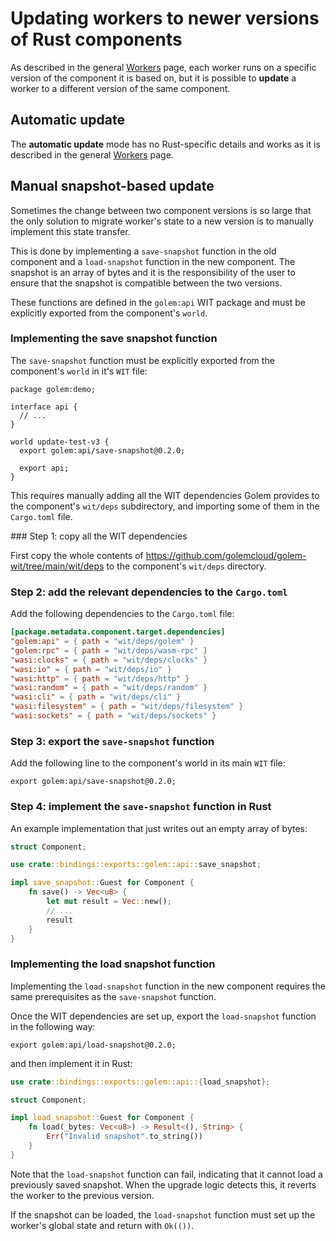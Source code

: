 
# Updating workers to newer versions of Rust components

As described in the general [Workers](/docs/concepts/workers.mdx) page, each worker runs on a specific version of the component it is based on, but it is possible to **update** a worker to a different version of the same component.

## Automatic update

The **automatic update** mode has no Rust-specific details and works as it is described in the general [Workers](/docs/concepts/workers.mdx) page.

## Manual snapshot-based update

Sometimes the change between two component versions is so large that the only solution to migrate worker's state to a new version is to manually implement this state transfer.

This is done by implementing a `save-snapshot` function in the old component and a `load-snapshot` function in the new component. The snapshot is an array of bytes and it is the responsibility of the user to ensure that the snapshot is compatible between the two versions.

These functions are defined in the `golem:api` WIT package and must be explicitly exported from the component's `world`.

### Implementing the save snapshot function

The `save-snapshot` function must be explicitly exported from the component's `world` in it's `WIT` file:

```wit
package golem:demo;

interface api {
  // ...
}

world update-test-v3 {
  export golem:api/save-snapshot@0.2.0;

  export api;
}
```

This requires manually adding all the WIT dependencies Golem provides to the component's `wit/deps` subdirectory, and importing some of them in the `Cargo.toml` file.

<Steps>
### Step 1: copy all the WIT dependencies

First copy the whole contents of https://github.com/golemcloud/golem-wit/tree/main/wit/deps to the component's `wit/deps` directory.

### Step 2: add the relevant dependencies to the `Cargo.toml`

Add the following dependencies to the `Cargo.toml` file:

```toml
[package.metadata.component.target.dependencies]
"golem:api" = { path = "wit/deps/golem" }
"golem:rpc" = { path = "wit/deps/wasm-rpc" }
"wasi:clocks" = { path = "wit/deps/clocks" }
"wasi:io" = { path = "wit/deps/io" }
"wasi:http" = { path = "wit/deps/http" }
"wasi:random" = { path = "wit/deps/random" }
"wasi:cli" = { path = "wit/deps/cli" }
"wasi:filesystem" = { path = "wit/deps/filesystem" }
"wasi:sockets" = { path = "wit/deps/sockets" }
```

### Step 3: export the `save-snapshot` function

Add the following line to the component's world in its main `WIT` file:

```wit
export golem:api/save-snapshot@0.2.0;
```

### Step 4: implement the `save-snapshot` function in Rust

An example implementation that just writes out an empty array of bytes:

```rust
struct Component;

use crate::bindings::exports::golem::api::save_snapshot;

impl save_snapshot::Guest for Component {
    fn save() -> Vec<u8> {
        let mut result = Vec::new();
        // ...
        result
    }
}
```

</Steps>

### Implementing the load snapshot function

Implementing the `load-snapshot` function in the new component requires the same prerequisites as the `save-snapshot` function.

Once the WIT dependencies are set up, export the `load-snapshot` function in the following way:

```wit
export golem:api/load-snapshot@0.2.0;
```

and then implement it in Rust:

```rust
use crate::bindings::exports::golem::api::{load_snapshot};

struct Component;

impl load_snapshot::Guest for Component {
    fn load(_bytes: Vec<u8>) -> Result<(), String> {
        Err("Invalid snapshot".to_string())
    }
}
```

Note that the `load-snapshot` function can fail, indicating that it cannot load a previously saved snapshot. When the upgrade logic detects this, it reverts the worker to the previous version.

If the snapshot can be loaded, the `load-snapshot` function must set up the worker's global state and return with `Ok(())`.
